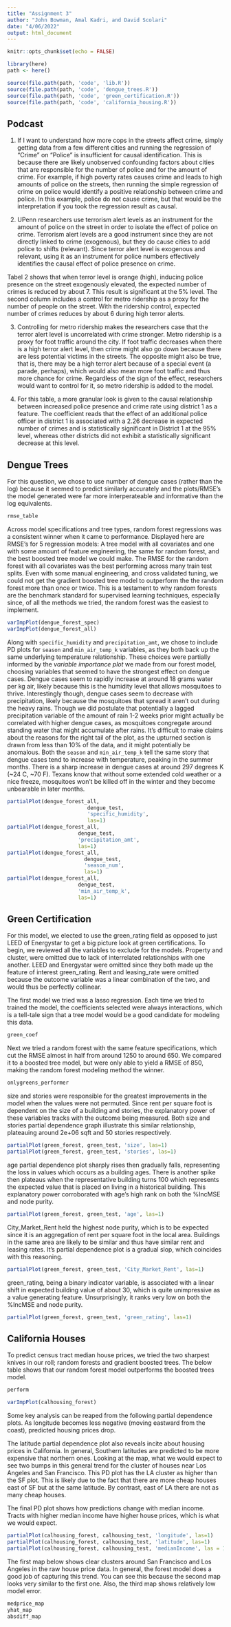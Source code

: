 ```yaml
---
title: "Assignment 3"
author: "John Bowman, Amal Kadri, and David Scolari"
date: "4/06/2022"
output: html_document
---
```


```r
knitr::opts_chunk$set(echo = FALSE)
```

```r
library(here)
path <- here()

source(file.path(path, 'code', 'lib.R'))
source(file.path(path, 'code', 'dengue_trees.R'))
source(file.path(path, 'code', 'green_certification.R'))
source(file.path(path, 'code', 'california_housing.R'))
```

## Podcast

1. If I want to understand how more cops in the streets affect crime, simply getting data from a few different cities and running the regression of “Crime” on “Police” is insufficient for causal identification. This is because there are likely unobserved confounding factors about cities that are responsible for the number of police and for the amount of crime. For example, if high poverty rates causes crime and leads to high amounts of police on the streets, then running the simple regression of crime on police would identify a positive relationship between crime and police. In this example, police do not cause crime, but that would be the interpretation if you took the regression result as causal. 

2. UPenn researchers use terrorism alert levels as an instrument for the amount of police on the street in order to isolate the effect of police on crime. Terrorism alert levels are a good instrument since they are not directly linked to crime (exogenous), but they do cause cities to add police to shifts (relevant). Since terror alert level is exogenous and relevant, using it as an instrument for police numbers effectively identifies the causal effect of police presence on crime. 

Tabel 2 shows that when terror level is orange (high), inducing police presence on the street exogenously elevated, the expected number of crimes is reduced by about 7. This result is significant at the 5% level. The second column includes a control for metro ridership as a proxy for the number of people on the street. With the ridership control, expected number of crimes reduces by about 6 during high terror alerts. 

3. Controlling for metro ridership makes the researchers case that the terror alert level is uncorrelated with crime stronger. Metro ridership is a proxy for foot traffic around the city. If foot traffic decreases when there is a high terror alert level, then crime might also go down because there are less potential victims in the streets. The opposite might also be true, that is, there may be a high terror alert because of a special event (a parade, perhaps), which would also mean more foot traffic and thus more chance for crime. Regardless of the sign of the effect, researchers would want to control for it, so metro ridership is added to the model. 

4. For this table, a more granular look is given to the causal relationship between increased police presence and crime rate using district 1 as a feature. The coefficient reads that the effect of an additional police officer in district 1 is associated with a 2.26 decrease in expected number of crimes and is statistically significant in District 1 at the 95% level,  whereas other districts did not exhibit a statistically significant decrease at this level.


## Dengue Trees

For this question, we chose to use number of dengue cases (rather than the log) because it seemed to predict similarly accurately and the plots/RMSE's the model generated were far more interperateable and informative than the log equivalents. 
```r
rmse_table
```
Across model specifications and tree types, random forest regressions was a consistent winner when it came to performance. Displayed here are RMSE's for 5 regression models: A tree model with all covariates and one with some amount of feature engineering, the same for random forest, and the best boosted tree model we could make. The RMSE for the random forest with all covariates was the best performing across many train test splits. Even with some manual engineering, and cross validated tuning, we could not get the gradient boosted tree model to outperform the the random forest more than once or twice. This is a testament to why random forests are the benchmark standard for supervised learning techniques, especially since, of all the methods we tried, the random forest was the easiest to implement.
```r
varImpPlot(dengue_forest_spec)
varImpPlot(dengue_forest_all)
```

Along with `specific_humidity` and `precipitation_amt`, we chose to include PD plots for `season` and `min_air_temp_k` variables, as they both back up the same underlying temperature relationship. These choices were partially informed by the *variable importance plot* we made from our forest model, choosing variables that seemed to have the strongest effect on dengue cases. Dengue cases seem to rapidly increase at around 18 grams water per kg air, likely because this is the humidity level that allows mosquitoes to thrive. Interestingly though, dengue cases seem to decrease with precipitation, likely because the mosquitoes that spread it aren't out during the heavy rains. Though we did postulate that potentially a lagged precipitation variable of the amount of rain 1-2 weeks prior might actually be correlated with higher dengue cases, as mosquitoes congregate around standing water that might accumulate after rains. It's difficult to make claims about the reasons for the right tail of the plot, as the upturned section is drawn from less than 10% of the data, and it might potentially be anomalous. Both the `season` and `min_air_temp_k` tell the same story that dengue cases tend to increase with temperature, peaking in the summer months. There is a sharp increase in dengue cases at around 297 degrees K (~24 C, ~70 F). Texans know that without some extended cold weather or a nice freeze, mosquitoes won't be killed off in the winter and they become unbearable in later months.
```r
partialPlot(dengue_forest_all, 
                          dengue_test, 
                          'specific_humidity', 
                          las=1)
partialPlot(dengue_forest_all, 
                       dengue_test, 
                       'precipitation_amt', 
                       las=1)
partialPlot(dengue_forest_all, 
                         dengue_test, 
                         'season_num', 
                         las=1)
partialPlot(dengue_forest_all, 
                       dengue_test, 
                       'min_air_temp_k', 
                       las=1)
```

## Green Certification
For this model, we elected to use the green_rating field as opposed to just LEED of Energystar to get a big picture look at green certifications. To begin, we reviewed all the variables to exclude for the models. Property and cluster, were omitted due to lack of interrelated relationships with one another. LEED and Energystar were omitted since they both made up the feature of interest green_rating. Rent and leasing_rate were omitted because the outcome variable was a linear combination of the two, and would thus be perfectly collinear. 

The first model we tried was a lasso regression. Each time we tried to trained the model, the coefficients selected were always interactions, which is a tell-tale sign that a tree model would be a good candidate for modeling this data. 

```r
green_coef
```

Next we tried a random forest with the same feature specifications, which cut the RMSE almost in half from around 1250 to around 650. We compared it to a boosted tree model, but were only able to yield a RMSE of 850, making the random forest modeling method the winner.

```r
onlygreens_performer
```

size and stories were responsible for the greatest improvements in the model when the values were not permuted. Since rent per square foot is dependent on the size of a building and stories, the explanatory power of these variables tracks with the outcome being measured. Both size and stories partial dependence graph illustrate this similar relationship, plateauing around 2e+06 sqft and 50 stories respectively.

```r
partialPlot(green_forest, green_test, 'size', las=1)
partialPlot(green_forest, green_test, 'stories', las=1)
```

age partial dependence plot sharply rises then gradually falls, representing the loss in values which occurs as a building ages. There is another spike then plateaus when the representative building turns 100 which represents the expected value that is placed on living in a historical building. This explanatory power corroborated with age's high rank on both the %IncMSE and node purity.

```r
partialPlot(green_forest, green_test, 'age', las=1)
```

City_Market_Rent held the highest node purity, which is to be expected since it is an aggregation of rent per square foot in the local area. Buildings in the same area are likely to be similar and thus have similar rent and leasing rates. It's partial dependence plot is a gradual slop, which coincides with this reasoning. 

```r
partialPlot(green_forest, green_test, 'City_Market_Rent', las=1)
```

green_rating, being a binary indicator variable, is associated with a linear shift in expected building value of about 30, which is quite unimpressive as a value generating feature. Unsurprisingly, it ranks very low on both the %IncMSE and node purity.

```r
partialPlot(green_forest, green_test, 'green_rating', las=1)
```

## California Houses

To predict census tract median house prices, we tried the two sharpest knives in our roll; random forests and gradient boosted trees. The below table shows that our random forest model outperforms the boosted trees model.

```r
perform
```

```r
varImpPlot(calhousing_forest)
```

Some key analysis can be reaped from the following partial dependence plots. As longitude becomes less negative (moving eastward from the coast), predicted housing prices drop. 

The latitude partial dependence plot also reveals incite about housing prices in California. In general, Southern latitudes are predicted to be more expensive that northern ones. Looking at the map, what we would expect to see two bumps in this general trend for the cluster of houses near Los Angeles and San Francisco. This PD plot has the LA cluster as higher than the SF plot. This is likely due to the fact that there are more cheap houses east of SF but at the same latitude. By contrast, east of LA there are not as many cheap houses. 

The final PD plot shows how predictions change with median income. Tracts with higher median income have higher house prices, which is what we would expect. 

```r
partialPlot(calhousing_forest, calhousing_test, 'longitude', las=1)
partialPlot(calhousing_forest, calhousing_test, 'latitude', las=1)
partialPlot(calhousing_forest, calhousing_test, 'medianIncome', las = 1)
```

The first map below shows clear clusters around San Francisco and Los Angeles in the raw house price data. In general, the forest model does a good job of capturing this trend. You can see this because the second map looks very similar to the first one. Also, the third map shows relatively low model error.

```r
medprice_map
yhat_map
absdiff_map
```
